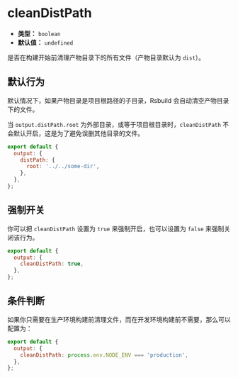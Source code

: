 # cleanDistPath

- **类型：** `boolean`
- **默认值：** `undefined`

是否在构建开始前清理产物目录下的所有文件（产物目录默认为 `dist`）。

## 默认行为

默认情况下，如果产物目录是项目根路径的子目录，Rsbuild 会自动清空产物目录下的文件。

当 `output.distPath.root` 为外部目录，或等于项目根目录时，`cleanDistPath` 不会默认开启，这是为了避免误删其他目录的文件。

```js
export default {
  output: {
    distPath: {
      root: '../../some-dir',
    },
  },
};
```

## 强制开关

你可以把 `cleanDistPath` 设置为 `true` 来强制开启，也可以设置为 `false` 来强制关闭该行为。

```js
export default {
  output: {
    cleanDistPath: true,
  },
};
```

## 条件判断

如果你只需要在生产环境构建前清理文件，而在开发环境构建前不需要，那么可以配置为：

```js
export default {
  output: {
    cleanDistPath: process.env.NODE_ENV === 'production',
  },
};
```

